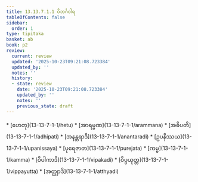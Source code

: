 ```yaml
---
title: 13.13.7.1.1 ဝိဘင်္ဂဝါရ
tableOfContents: false
sidebar:
  order: 1
type: tipitaka
basket: ab
book: p2
review:
  current: review
  updated: '2025-10-23T09:21:08.723384'
  updated_by: ''
  notes: ''
  history:
  - state: review
    date: '2025-10-23T09:21:08.723384'
    updated_by: ''
    notes: ''
    previous_state: draft
---
```



<ReviewStatus review={frontmatter.review} showDetails={true} />

<HypothesisAnnotation frontmatter={frontmatter} />

<DynamicBreadcrumb />



<TableOfContents book="p2" section="13.13.7.1.1">
* [ဟေတု](13-13-7-1-1/hetu)
* [အာရမ္မဏ](13-13-7-1-1/arammana)
* [အဓိပတိ](13-13-7-1-1/adhipati)
* [အနန္တရာဒိ](13-13-7-1-1/anantaradi)
* [ဥပနိဿယ](13-13-7-1-1/upanissaya)
* [ပုရေဇာတ](13-13-7-1-1/purejata)
* [ကမ္မ](13-13-7-1-1/kamma)
* [ဝိပါကာဒိ](13-13-7-1-1/vipakadi)
* [ဝိပ္ပယုတ္တ](13-13-7-1-1/vippayutta)
* [အတ္ထျာဒိ](13-13-7-1-1/atthyadi)
</TableOfContents>
